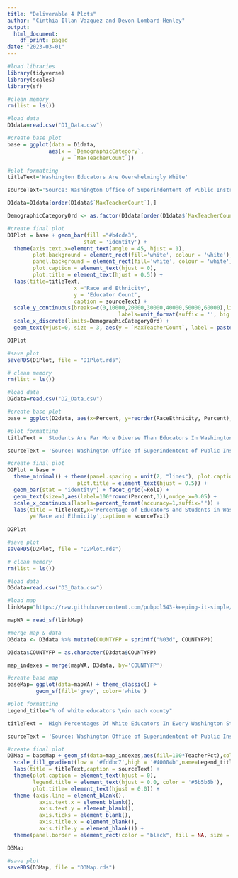 ```yaml
---
title: "Deliverable 4 Plots"
author: "Cinthia Illan Vazquez and Devon Lombard-Henley"
output: 
  html_document:
    df_print: paged
date: "2023-03-01"
---
```

```r
#load libraries
library(tidyverse)
library(scales)
library(sf)
```


```r
#clean memory
rm(list = ls()) 

#load data
D1data=read.csv("D1_Data.csv")

#create base plot
base = ggplot(data = D1data, 
             aes(x = `DemographicCategory`,
                 y = `MaxTeacherCount`)) 

#plot formatting
titleText='Washington Educators Are Overwhelmingly White'

sourceText='Source: Washington Office of Superindentent of Public Instruction 2020-2021 School Year (self reported data)'

D1data=D1data[order(D1data$`MaxTeacherCount`),]

DemographicCategoryOrd <- as.factor(D1data[order(D1data$`MaxTeacherCount`),]$`DemographicCategory`)

#create final plot
D1Plot = base + geom_bar(fill ="#b4cde3",
                        stat = 'identity') + 
  theme(axis.text.x=element_text(angle = 45, hjust = 1), 
        plot.background = element_rect(fill='white', colour = 'white'), 
        panel.background = element_rect(fill='white', colour = 'white'), 
        plot.caption = element_text(hjust = 0), 
        plot.title = element_text(hjust = 0.5)) + 
  labs(title=titleText,
                     x ='Race and Ethnicity', 
                     y = 'Educator Count',
                     caption = sourceText) + 
  scale_y_continuous(breaks=c(0,10000,20000,30000,40000,50000,60000),limits = c(0, 65000), 
                                   labels=unit_format(suffix = '', big.mark = ',')) + 
  scale_x_discrete(limits=DemographicCategoryOrd) + 
  geom_text(vjust=0, size = 3, aes(y = `MaxTeacherCount`, label = paste0(round(MaxTeacherPercent,2),'%')))

D1Plot
```

```r
#save plot
saveRDS(D1Plot, file = "D1Plot.rds")
```

```r
# clean memory
rm(list = ls()) 

#load data
D2data=read.csv("D2_Data.csv")

#create base plot
base = ggplot(D2data, aes(x=Percent, y=reorder(RaceEthnicity, Percent),))

#plot formatting
titleText = 'Students Are Far More Diverse Than Educators In Washington'

sourceText = 'Source: Washington Office of Superindentent of Public Instruction 2020-2021 School Year (self reported data)'

#create final plot
D2Plot = base +
  theme_minimal() + theme(panel.spacing = unit(2, "lines"), plot.caption = element_text(hjust = 0), 
                      plot.title = element_text(hjust = 0.5)) +
  geom_bar(stat = "identity") + facet_grid(~Role) + 
  geom_text(size=3,aes(label=100*round(Percent,3)),nudge_x=0.05) + 
  scale_x_continuous(labels=percent_format(accuracy=1,suffix="")) + 
  labs(title = titleText,x='Percentage of Educators and Students in Washington Public Schools (%)',
       y='Race and Ethnicity',caption = sourceText)
  
D2Plot
```

```r
#save plot
saveRDS(D2Plot, file = "D2Plot.rds")
```

```r
# clean memory
rm(list = ls()) 

#load data
D3data=read.csv("D3_Data.csv")

#load map
linkMap="https://raw.githubusercontent.com/pubpol543-keeping-it-simple/Deliverable4/main/Data/WA-53-washington-counties.json"

mapWA = read_sf(linkMap)

#merge map & data
D3data <- D3data %>% mutate(COUNTYFP = sprintf("%03d", COUNTYFP))

D3data$COUNTYFP = as.character(D3data$COUNTYFP)

map_indexes = merge(mapWA, D3data, by='COUNTYFP')

#create base map
baseMap= ggplot(data=mapWA) + theme_classic() + 
         geom_sf(fill='grey', color='white')

#plot formatting
Legend_title="% of white educators \nin each county"

titleText = 'High Percentages Of White Educators In Every Washington State County'

sourceText = 'Source: Washington Office of Superindentent of Public Instruction 2020-2021 School Year (self reported data)'

#create final plot
D3Map = baseMap + geom_sf(data=map_indexes,aes(fill=100*TeacherPct),color=NA) + 
  scale_fill_gradient(low = '#fddbc7',high = '#40004b',name=Legend_title) + 
  labs(title = titleText,caption = sourceText) + 
  theme(plot.caption = element_text(hjust = 0),
        legend.title = element_text(hjust = 0.0, color = '#5b5b5b'),
        plot.title= element_text(hjust = 0.0)) + 
  theme (axis.line = element_blank(),
          axis.text.x = element_blank(),
          axis.text.y = element_blank(),
          axis.ticks = element_blank(),
          axis.title.x = element_blank(),
          axis.title.y = element_blank()) + 
  theme(panel.border = element_rect(color = "black", fill = NA, size = 1))

D3Map
```

```r
#save plot
saveRDS(D3Map, file = "D3Map.rds")
```